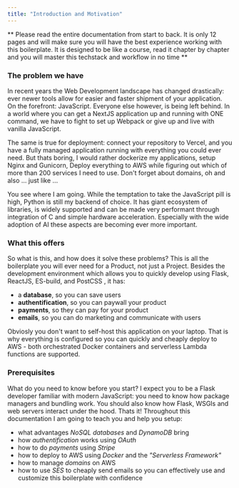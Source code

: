 ```yaml
---
title: "Introduction and Motivation"
---
```

**
Please read the entire documentation from start to back. It is only 12 pages and will make sure you will have
the best experience working with this boilerplate. It is designed to be like a course, read it chapter by chapter
and you will master this techstack and workflow in no time
**

### The problem we have
In recent years the Web Development landscape has changed drastically: ever newer tools 
allow for easier and faster shipment of your application. On the forefront: JavaScript.
Everyone else however, is being left behind. In a world where you can get a NextJS
application up and running with ONE command, we have to fight to set up Webpack or give up and
live with vanilla JavaScript. 

The same is true for deployment: connect your repository to Vercel, and you have a fully managed 
application running with everything you could ever need. But thats boring, I would rather
dockerize my applications, setup Nginx and Gunicorn, Deploy everything to AWS while figuring out which of
more than 200 services I need to use. Don't forget about domains, oh and also ... just like ...

You see where I am going. While the temptation to take the JavaScript pill is high, Python is still my backend of choice.
It has giant ecosystem of libraries, is widely supported and can be made very performant through 
integration of C and simple hardware acceleration. Especially with the wide adoption of AI these aspects 
are becoming ever more important.


### What this offers
So what is this, and how does it solve these problems?
This is all the boilerplate you will ever need for a Product, not just a Project. Besides the development
environment which allows you to quickly develop using Flask, ReactJS, ES-build, and PostCSS , it has:
- a **database**, so you can save users
- **authentification**, so you can paywall your product
- **payments**, so they can pay for your product
- **emails**, so you can do marketing and communicate with users

Obviosly you don't want to self-host this application on your laptop. That is why
everything is configured so you can quickly and cheaply deploy to AWS - 
both orchestrated Docker containers and serverless Lambda functions are supported.

### Prerequisites
What do you need to know before you start? I expect you to be a Flask developer familiar with modern 
JavaScript: you need to know how package managers and bundling work. You should also know how Flask, WSGIs and 
web servers interact under the hood.
Thats it! Throughout this documentation I am going to teach you and help you setup:
- what advantages *NoSQL databases* and *DynamoDB* bring
- how *authentification* works using *OAuth* 
- how to do *payments* using *Stripe*
- how to deploy to AWS using *Docker* and the *"Serverless Framework"*
- how to manage *domains* on AWS
- how to use *SES* to cheaply send emails 
so you can effectively use and customize this boilerplate with confidence

